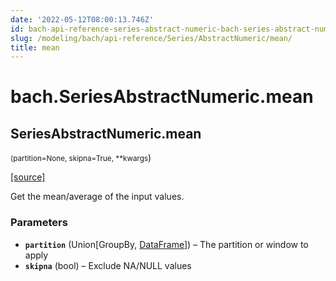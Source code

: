 ```yaml
---
date: '2022-05-12T08:00:13.746Z'
id: bach-api-reference-series-abstract-numeric-bach-series-abstract-numeric-mean
slug: /modeling/bach/api-reference/Series/AbstractNumeric/mean/
title: mean
---
```


# bach.SeriesAbstractNumeric.mean

<div className="method">

## <span className="additional-name">SeriesAbstractNumeric.</span><span className="name">mean</span>

<small className="parameter-list">(<span className="parameter" id="partition">partition=None</span>, <span className="parameter" id="skipna">skipna=True</span>, <span className="parameter" id="**">\*\*kwargs</span></small>)


&#8203;<span className="view-source">[[source]](https://github.com/objectiv/objectiv-analytics/blob/main/bach/bach/series/series_numeric.py)</span>

<div className="content">

Get the mean/average of the input values.


### Parameters

* **`partition`** (Union[GroupBy, [DataFrame](/modeling/bach/api-reference/DataFrame/bach.DataFrame.mdx)]) – The partition or window to apply
* **`skipna`** (bool) – Exclude NA/NULL values



</div>


</div>
